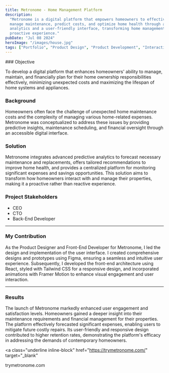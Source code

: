 ```yaml
---
title: Metronome - Home Management Platform
description:
  "Metronome is a digital platform that empowers homeowners to effectively
  manage maintenance, predict costs, and optimize home health through advanced
  analytics and a user-friendly interface, transforming home management into a
  proactive experience."
pubDate: "Jul 08 2024"
heroImage: "/images/house.jpg"
tags: ["Portfolio", "Product Design", "Product Development", "Interactions"]
---
```



<Narrow>
### Objective

To develop a digital platform that enhances homeowners' ability to manage,
maintain, and financially plan for their home ownership responsibilities
effectively, minimizing unexpected costs and maximizing the lifespan of home
systems and appliances.

### Background

Homeowners often face the challenge of unexpected home maintenance costs and the
complexity of managing various home-related expenses. Metronome was
conceptualized to address these issues by providing predictive insights,
maintenance scheduling, and financial oversight through an accessible digital
interface.

### Solution

Metronome integrates advanced predictive analytics to forecast necessary
maintenance and replacements, offers tailored recommendations to improve home
health, and provides a centralized platform for monitoring significant expenses
and savings opportunities. This solution aims to transform how homeowners
interact with and manage their properties, making it a proactive rather than
reactive experience.

### Project Stakeholders

- CEO
- CTO
- Back-End Developer

---

### My Contribution

As the Product Designer and Front-End Developer for Metronome, I led the design
and implementation of the user interface. I created comprehensive designs and
prototypes using Figma, ensuring a seamless and intuitive user experience.
Subsequently, I developed the front-end architecture using React, styled with
Tailwind CSS for a responsive design, and incorporated animations with Framer
Motion to enhance visual engagement and user interaction.

</Narrow>

<MediaGrid
  image1Src="/images/house.jpg"
  image1Alt="House"
  videoSrc="/videos/dashboard-one.mp4"
  videoPoster="/images/dashboard-demo-poster.png"
  videoSrc2="/videos/metronome-prototype.mp4"
  videoPoster2="/images/prototype-demo-poster.png"
/>

<Narrow>

---

### Results

The launch of Metronome markedly enhanced user engagement and satisfaction
levels. Homeowners gained a deeper insight into their maintenance requirements
and financial management for their properties. The platform effectively
forecasted significant expenses, enabling users to mitigate future costly
repairs. Its user-friendly and responsive design contributed to higher retention
rates, demonstrating the platform's efficacy in addressing the demands of
contemporary homeowners.

<a
  class="underline inline-block"
  href="https://trymetronome.com/"
  target="_blank"
>
  trymetronome.com
</a>

</Narrow>

